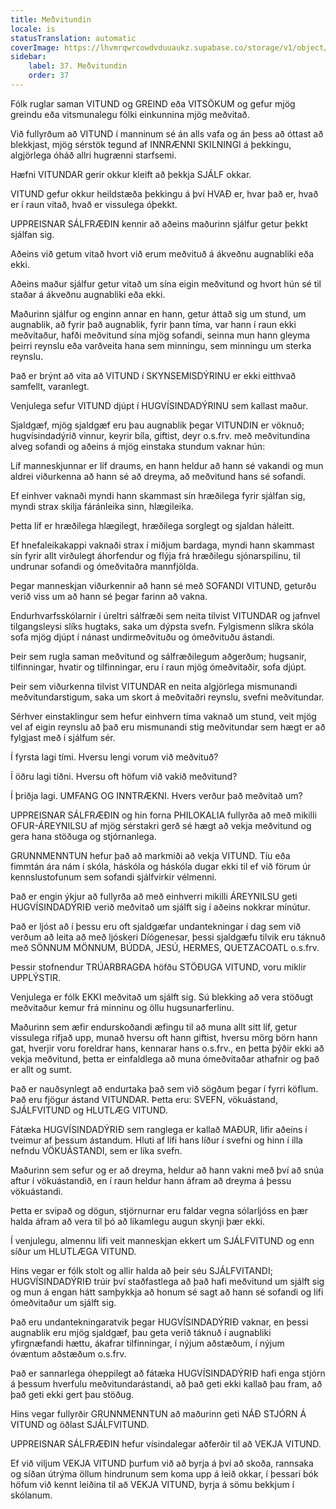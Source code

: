 ```yaml
---
title: Meðvitundin
locale: is
statusTranslation: automatic
coverImage: https://lhvmrqwrcowdvduuaukz.supabase.co/storage/v1/object/public/strapi-uploads/small_cover-educacion-fundamental.webp-2d51a7828a2b1309555be27f7e2a61a0.webp
sidebar:
    label: 37. Meðvitundin
    order: 37
---
```

Fólk ruglar saman VITUND og GREIND eða VITSÖKUM og gefur mjög greindu eða vitsmunalegu fólki einkunnina mjög meðvitað.

Við fullyrðum að VITUND í manninum sé án alls vafa og án þess að óttast að blekkjast, mjög sérstök tegund af INNRÆNNI SKILNINGI á þekkingu, algjörlega óháð allri hugrænni starfsemi.

Hæfni VITUNDAR gerir okkur kleift að þekkja SJÁLF okkar.

VITUND gefur okkur heildstæða þekkingu á því HVAÐ er, hvar það er, hvað er í raun vitað, hvað er vissulega óþekkt.

UPPREISNAR SÁLFRÆÐIN kennir að aðeins maðurinn sjálfur getur þekkt sjálfan sig.

Aðeins við getum vitað hvort við erum meðvituð á ákveðnu augnabliki eða ekki.

Aðeins maður sjálfur getur vitað um sína eigin meðvitund og hvort hún sé til staðar á ákveðnu augnabliki eða ekki.

Maðurinn sjálfur og enginn annar en hann, getur áttað sig um stund, um augnablik, að fyrir það augnablik, fyrir þann tíma, var hann í raun ekki meðvitaður, hafði meðvitund sína mjög sofandi, seinna mun hann gleyma þeirri reynslu eða varðveita hana sem minningu, sem minningu um sterka reynslu.

Það er brýnt að vita að VITUND í SKYNSEMISDÝRINU er ekki eitthvað samfellt, varanlegt.

Venjulega sefur VITUND djúpt í HUGVÍSINDADÝRINU sem kallast maður.

Sjaldgæf, mjög sjaldgæf eru þau augnablik þegar VITUNDIN er vöknuð; hugvísindadýrið vinnur, keyrir bíla, giftist, deyr o.s.frv. með meðvitundina alveg sofandi og aðeins á mjög einstaka stundum vaknar hún:

Líf manneskjunnar er líf draums, en hann heldur að hann sé vakandi og mun aldrei viðurkenna að hann sé að dreyma, að meðvitund hans sé sofandi.

Ef einhver vaknaði myndi hann skammast sín hræðilega fyrir sjálfan sig, myndi strax skilja fáránleika sinn, hlægileika.

Þetta líf er hræðilega hlægilegt, hræðilega sorglegt og sjaldan háleitt.

Ef hnefaleikakappi vaknaði strax í miðjum bardaga, myndi hann skammast sín fyrir allt virðulegt áhorfendur og flýja frá hræðilegu sjónarspilinu, til undrunar sofandi og ómeðvitaðra mannfjölda.

Þegar manneskjan viðurkennir að hann sé með SOFANDI VITUND, geturðu verið viss um að hann sé þegar farinn að vakna.

Endurhvarfsskólarnir í úreltri sálfræði sem neita tilvist VITUNDAR og jafnvel tilgangsleysi slíks hugtaks, saka um dýpsta svefn. Fylgismenn slíkra skóla sofa mjög djúpt í nánast undirmeðvituðu og ómeðvituðu ástandi.

Þeir sem rugla saman meðvitund og sálfræðilegum aðgerðum; hugsanir, tilfinningar, hvatir og tilfinningar, eru í raun mjög ómeðvitaðir, sofa djúpt.

Þeir sem viðurkenna tilvist VITUNDAR en neita algjörlega mismunandi meðvitundarstigum, saka um skort á meðvitaðri reynslu, svefni meðvitundar.

Sérhver einstaklingur sem hefur einhvern tíma vaknað um stund, veit mjög vel af eigin reynslu að það eru mismunandi stig meðvitundar sem hægt er að fylgjast með í sjálfum sér.

Í fyrsta lagi tími. Hversu lengi vorum við meðvituð?

Í öðru lagi tíðni. Hversu oft höfum við vakið meðvitund?

Í þriðja lagi. UMFANG OG INNTRÆKNI. Hvers verður það meðvitað um?

UPPREISNAR SÁLFRÆÐIN og hin forna PHILOKALIA fullyrða að með mikilli OFUR-ÁREYNILSU af mjög sérstakri gerð sé hægt að vekja meðvitund og gera hana stöðuga og stjórnanlega.

GRUNNMENNTUN hefur það að markmiði að vekja VITUND. Tíu eða fimmtán ára nám í skóla, háskóla og háskóla dugar ekki til ef við förum úr kennslustofunum sem sofandi sjálfvirkir vélmenni.

Það er engin ýkjur að fullyrða að með einhverri mikilli ÁREYNILSU geti HUGVÍSINDADÝRIÐ verið meðvitað um sjálft sig í aðeins nokkrar mínútur.

Það er ljóst að í þessu eru oft sjaldgæfar undantekningar í dag sem við verðum að leita að með ljóskeri Díógenesar, þessi sjaldgæfu tilvik eru táknuð með SÖNNUM MÖNNUM, BÚDDA, JESÚ, HERMES, QUETZACOATL o.s.frv.

Þessir stofnendur TRÚARBRAGÐA höfðu STÖÐUGA VITUND, voru miklir UPPLÝSTIR.

Venjulega er fólk EKKI meðvitað um sjálft sig. Sú blekking að vera stöðugt meðvitaður kemur frá minninu og öllu hugsunarferlinu.

Maðurinn sem æfir endurskoðandi æfingu til að muna allt sitt líf, getur vissulega rifjað upp, munað hversu oft hann giftist, hversu mörg börn hann gat, hverjir voru foreldrar hans, kennarar hans o.s.frv., en þetta þýðir ekki að vekja meðvitund, þetta er einfaldlega að muna ómeðvitaðar athafnir og það er allt og sumt.

Það er nauðsynlegt að endurtaka það sem við sögðum þegar í fyrri köflum. Það eru fjögur ástand VITUNDAR. Þetta eru: SVEFN, vökuástand, SJÁLFVITUND og HLUTLÆG VITUND.

Fátæka HUGVÍSINDADÝRIÐ sem ranglega er kallað MAÐUR, lifir aðeins í tveimur af þessum ástandum. Hluti af lífi hans líður í svefni og hinn í illa nefndu VÖKUÁSTANDI, sem er líka svefn.

Maðurinn sem sefur og er að dreyma, heldur að hann vakni með því að snúa aftur í vökuástandið, en í raun heldur hann áfram að dreyma á þessu vökuástandi.

Þetta er svipað og dögun, stjörnurnar eru faldar vegna sólarljóss en þær halda áfram að vera til þó að líkamlegu augun skynji þær ekki.

Í venjulegu, almennu lífi veit manneskjan ekkert um SJÁLFVITUND og enn síður um HLUTLÆGA VITUND.

Hins vegar er fólk stolt og allir halda að þeir séu SJÁLFVITANDI; HUGVÍSINDADÝRIÐ trúir því staðfastlega að það hafi meðvitund um sjálft sig og mun á engan hátt samþykkja að honum sé sagt að hann sé sofandi og lifi ómeðvitaður um sjálft sig.

Það eru undantekningaratvik þegar HUGVÍSINDADÝRIÐ vaknar, en þessi augnablik eru mjög sjaldgæf, þau geta verið táknuð í augnabliki yfirgnæfandi hættu, ákafrar tilfinningar, í nýjum aðstæðum, í nýjum óvæntum aðstæðum o.s.frv.

Það er sannarlega óheppilegt að fátæka HUGVÍSINDADÝRIÐ hafi enga stjórn á þessum hverfulu meðvitundarástandi, að það geti ekki kallað þau fram, að það geti ekki gert þau stöðug.

Hins vegar fullyrðir GRUNNMENNTUN að maðurinn geti NÁÐ STJÓRN Á VITUND og öðlast SJÁLFVITUND.

UPPREISNAR SÁLFRÆÐIN hefur vísindalegar aðferðir til að VEKJA VITUND.

Ef við viljum VEKJA VITUND þurfum við að byrja á því að skoða, rannsaka og síðan útrýma öllum hindrunum sem koma upp á leið okkar, í þessari bók höfum við kennt leiðina til að VEKJA VITUND, byrja á sömu bekkjum í skólanum.

